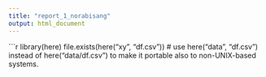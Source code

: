 ```yaml
---
title: "report_1_norabisang"
output: html_document
---
```


```r
library(here)
file.exists(here("xy", "df.csv")) # use here("data", "df.csv") instead of here("data/df.csv") to make it portable also to non-UNIX-based systems.